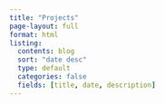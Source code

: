 ```yaml
---
title: "Projects"
page-layout: full
format: html
listing:
  contents: blog
  sort: "date desc"
  type: default
  categories: false
  fields: [title, date, description]
---
```

